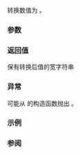 {{cpp/title|to_wstring}}
{{cpp/string/basic_string/navbar}}
{{dcl begin}}
{{dcl header|string}}
{{dcl|num=1|since=c++11|
std::wstring to_wstring( int value );
}}
{{dcl|num=2|since=c++11|
std::wstring to_wstring( long value );
}}
{{dcl|num=3|since=c++11|
std::wstring to_wstring( long long value );
}}
{{dcl|num=4|since=c++11|
std::wstring to_wstring( unsigned value );
}}
{{dcl|num=5|since=c++11|
std::wstring to_wstring( unsigned long value );
}}
{{dcl|num=6|since=c++11|
std::wstring to_wstring( unsigned long long value );
}}
{{dcl|num=7|since=c++11|
std::wstring to_wstring( float value );
}}
{{dcl|num=8|since=c++11|
std::wstring to_wstring( double value );
}}
{{dcl|num=9|since=c++11|
std::wstring to_wstring( long double value );
}}
{{dcl end}}

转换数值为 {{lc|std::wstring}}。

{{rrev multi|until1=c++26
|rev1=
令 {{tti|buf}} 为一个足够容纳结果的内部转换函数缓冲区。

@1@ 转换有符号十进制整数为宽字符串，其内容与 {{c|std::swprintf(buf, sz, L"%d", value)}} 对于充分大的 {{tt|buf}} 将会生成的内容相同。
@2@ 转换有符号十进制整数为宽字符串，其内容与 {{c|std::swprintf(buf, sz, L"%ld", value)}} 对于充分大的 {{tt|buf}} 将会生成的内容相同。
@3@ 转换有符号十进制整数为宽字符串，其内容与 {{c|std::swprintf(buf, sz, L"%lld", value)}} 对于充分大的 {{tt|buf}} 将会生成的内容相同。
@4@ 转换无符号十进制整数为宽字符串，其内容与 {{c|std::swprintf(buf, sz, L"%u", value)}} 对于充分大的 {{tt|buf}} 将会生成的内容相同。
@5@ 转换无符号十进制整数为宽字符串，其内容与 {{c|std::swprintf(buf, sz, L"%lu", value)}} 对于充分大的 {{tt|buf}} 将会生成的内容相同。
@6@ 转换无符号十进制整数为宽字符串，其内容与 {{c|std::swprintf(buf, sz, L"%llu", value)}} 对于充分大的 {{tt|buf}} 将会生成的内容相同。
@7,8@ 转换浮点数为宽字符串，其内容与 {{c|std::swprintf(buf, sz, L"%f", value)}} 对于充分大的 {{tt|buf}} 将会生成的内容相同。
@9@ 转换浮点数为宽字符串，其内容与 {{c|std::swprintf(buf, sz, L"%Lf", value)}} 对于充分大的 {{tt|buf}} 将会生成的内容相同。
|rev2=
@1-9@ 如同 {{c|std::format(L"{}", value)}} 转换数值为宽字符串。
}}

===参数===
{{par begin}}
{{par|value|要转换的数值}}
{{par end}}

===返回值===
保有转换后值的宽字符串

===异常===
可能从 {{lc|std::wstring}} 的构造函数抛出 {{lc|std::bad_alloc}}。

===示例===
{{example|
|code= 
#include &lt;iostream&gt;
#include &lt;string&gt;

int main()
{
    for (const double f : {23.43, 1e-9, 1e40, 1e-40, 123456789.0})
        std::wcout &lt;&lt; "std::wcout: " &lt;&lt; f &lt;&lt; '\n'
                   &lt;&lt; "to_wstring: " &lt;&lt; std::to_wstring(f) &lt;&lt; "\n\n";
}
|output=
std::wcout: 23.43
to_wstring: 23.430000

std::wcout: 1e-09
to_wstring: 0.000000

std::wcout: 1e+40
to_wstring: 10000000000000000303786028427003666890752.000000

std::wcout: 1e-40
to_wstring: 0.000000

std::wcout: 1.23457e+08
to_wstring: 123456789.000000
}}

===参阅===
{{dsc begin}}
{{dsc inc|cpp/string/basic_string/dsc to_string}}
{{dsc end}}

{{langlinks|de|en|es|fr|it|ja|pt|ru}}